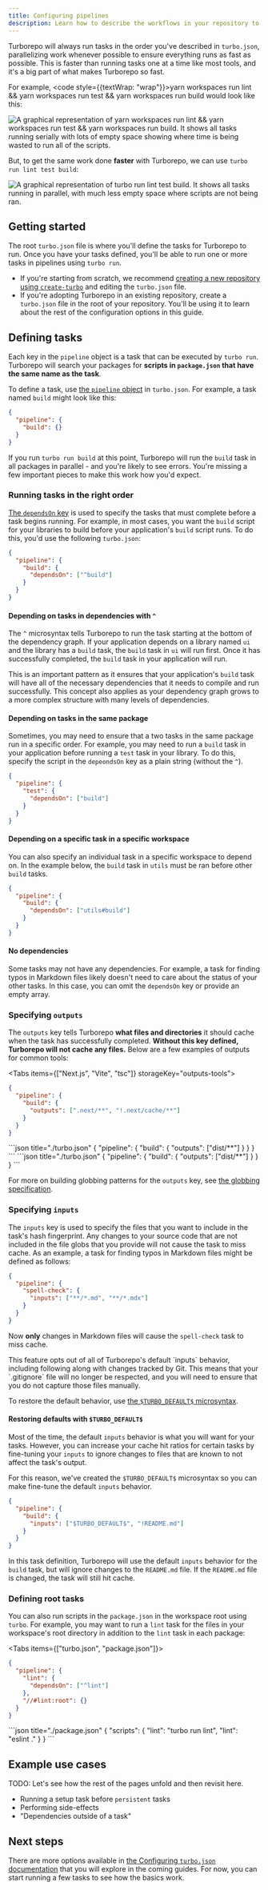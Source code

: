 ```yaml
---
title: Configuring pipelines
description: Learn how to describe the workflows in your repository to get them done as fast as possible.
---
```



Turborepo will always run tasks in the order you've described in `turbo.json`, parallelizing work whenever possible to ensure everything runs as fast as possible. This is faster than running tasks one at a time like most tools, and it's a big part of what makes Turborepo so fast.

For example, <code style={{textWrap: "wrap"}}>yarn workspaces run lint && yarn workspaces run test && yarn workspaces run build</code> would look like this:

![A graphical representation of `yarn workspaces run lint && yarn workspaces run test && yarn workspaces run build`. It shows all tasks running serially with lots of empty space showing where time is being wasted to run all of the scripts.](/images/docs/yarn-workspaces-excalidraw.png)

But, to get the same work done **faster** with Turborepo, we can use `turbo run lint test build`:

![A graphical representation of `turbo run lint test build`. It shows all tasks running in parallel, with much less empty space where scripts are not being ran.](/images/docs/turborepo-excalidraw.png)

## Getting started

The root `turbo.json` file is where you'll define the tasks for Turborepo to run. Once you have your tasks defined, you'll be able to run one or more tasks in pipelines using `turbo run`.

- If you're starting from scratch, we recommend [creating a new repository using `create-turbo`](/repo/docs/getting-started/quickstart) and editing the `turbo.json` file.
- If you're adopting Turborepo in an existing repository, create a `turbo.json` file in the root of your repository. You'll be using it to learn about the rest of the configuration options in this guide.

<Files>
<File name="turbo.json" className="text-green-400" />
<File name="package.json" />
<Folder name="apps" />
<Folder name="packages" />
</Files>

## Defining tasks

Each key in the `pipeline` object is a task that can be executed by `turbo run`. Turborepo will search your packages for **scripts in `package.json` that have the same name as the task**.

To define a task, use [the `pipeline` object](/repo/docs/reference/configuration#pipeline) in `turbo.json`. For example, a task named `build` might look like this:

```json title="./turbo.json"
{
  "pipeline": {
    "build": {}
  }
}
```

If you run `turbo run build` at this point, Turborepo will run the `build` task in all packages in parallel - and you're likely to see errors. You're missing a few important pieces to make this work how you'd expect.

### Running tasks in the right order

[The `dependsOn` key](/repo/docs/reference/configuration#dependson) is used to specify the tasks that must complete before a task begins running. For example, in most cases, you want the `build` script for your libraries to build before your application's `build` script runs. To do this, you'd use the following `turbo.json`:

```json title="./turbo.json"
{
  "pipeline": {
    "build": {
      "dependsOn": ["^build"]
    }
  }
}
```

#### Depending on tasks in dependencies with `^`

The `^` microsyntax tells Turborepo to run the task starting at the bottom of the dependency graph. If your application depends on a library named `ui` and the library has a `build` task, the `build` task in `ui` will run first. Once it has successfully completed, the `build` task in your application will run.

This is an important pattern as it ensures that your application's `build` task will have all of the necessary dependencies that it needs to compile and run successfully. This concept also applies as your dependency graph grows to a more complex structure with many levels of dependencies.

#### Depending on tasks in the same package

Sometimes, you may need to ensure that a two tasks in the same package run in a specific order. For example, you may need to run a `build` task in your application before running a `test` task in your library. To do this, specify the script in the `depeondsOn` key as a plain string (without the `^`).

```json title="./turbo.json"
{
  "pipeline": {
    "test": {
      "dependsOn": ["build"]
    }
  }
}
```

#### Depending on a specific task in a specific workspace

You can also specify an individual task in a specific workspace to depend on. In the example below, the `build` task in `utils` must be ran before other `build` tasks.

```json title="./turbo.json"
{
  "pipeline": {
    "build": {
      "dependsOn": ["utils#build"]
    }
  }
}
```

#### No dependencies

Some tasks may not have any dependencies. For example, a task for finding typos in Markdown files likely doesn't need to care about the status of your other tasks. In this case, you can omit the `dependsOn` key or provide an empty array.

### Specifying `outputs`

The `outputs` key tells Turborepo **what files and directories** it should cache when the task has successfully completed. **Without this key defined, Turborepo will not cache any files.** Below are a few examples of outputs for common tools:

<Tabs items={["Next.js", "Vite", "tsc"]} storageKey="outputs-tools">
<Tab value="Next.js">
```json title="./turbo.json"
{
  "pipeline": {
    "build": {
      "outputs": [".next/**", "!.next/cache/**"]
    }
  }
}
```
</Tab>

<Tab value="Vite">
```json title="./turbo.json"
{
  "pipeline": {
    "build": {
      "outputs": ["dist/**"]
    }
  }
}
```
</Tab>
<Tab value="tsc">
```json title="./turbo.json"
{
  "pipeline": {
    "build": {
      "outputs": ["dist/**"]
    }
  }
}
```
</Tab>
</Tabs>

For more on building globbing patterns for the `outputs` key, see [the globbing specification](/repo/docs/reference/globs).

### Specifying `inputs`

The `inputs` key is used to specify the files that you want to include in the task's hash fingerprint. Any changes to your source code that are not included in the file globs that you provide will not cause the task to miss cache. As an example, a task for finding typos in Markdown files might be defined as follows:

```json title="./turbo.json"
{
  "pipeline": {
    "spell-check": {
      "inputs": ["**/*.md", "**/*.mdx"]
    }
  }
}
```

Now **only** changes in Markdown files will cause the `spell-check` task to miss cache.

<Callout type="error">
This feature opts out of all of Turborepo's default `inputs` behavior, including following along with changes tracked by Git. This means that your `.gitignore` file will no longer be respected, and you will need to ensure that you do not capture those files manually.

To restore the default behavior, use [the `$TURBO_DEFAULT$` microsyntax](#restoring-defaults-with-turbo-default).

</Callout>

#### Restoring defaults with `$TURBO_DEFAULT$`

Most of the time, the default `inputs` behavior is what you will want for your tasks. However, you can increase your cache hit ratios for certain tasks by fine-tuning your `inputs` to ignore changes to files that are known to not affect the task's output.

For this reason, we've created the `$TURBO_DEFAULT$` microsyntax so you can make fine-tune the default `inputs` behavior.

```json title="./turbo.json"
{
  "pipeline": {
    "build": {
      "inputs": ["$TURBO_DEFAULT$", "!README.md"]
    }
  }
}
```

In this task definition, Turborepo will use the default `inputs` behavior for the `build` task, but will ignore changes to the `README.md` file. If the `README.md` file is changed, the task will still hit cache.

### Defining root tasks

You can also run scripts in the `package.json` in the workspace root using `turbo`. For example, you may want to run a `lint` task for the files in your workspace's root directory in addition to the `lint` task in each package:

<Tabs items={["turbo.json", "package.json"]}>
<Tab value="turbo.json">
```json title="./turbo.json"
{
  "pipeline": {
    "lint": {
      "dependsOn": ["^lint"]
    },
    "//#lint:root": {}
  }
}
```

</Tab>
<Tab value="package.json">
```json title="./package.json"
{
  "scripts": {
    "lint": "turbo run lint",
    "lint": "eslint ."
  }
}
```
</Tab>
</Tabs>

## Example use cases

TODO: Let's see how the rest of the pages unfold and then revisit here.

- Running a setup task before `persistent` tasks
- Performing side-effects
- "Dependencies outside of a task"

## Next steps

There are more options available in [the Configuring `turbo.json` documentation](/repo/docs/reference/configuration) that you will explore in the coming guides. For now, you can start running a few tasks to see how the basics work.
